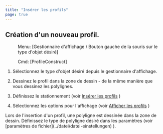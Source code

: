 ```yaml
---
title: "Insérer les profils"
page: true
---
```

## Cr&#233;ation d&#39;un nouveau profil.
 <Menu> Menu: [Gestionnaire d'affichage / Bouton gauche de la souris sur le type d'objet désiré] </Menu> 
<GeoDesigner> <Menu> Cmd: [ProfileConstruct] </Menu> </GeoDesigner>


1. S&#233;lectionnez le type d&#39;objet d&#233;sir&#233; depuis le gestionnaire d&#39;affichage.

2. Dessinez le profil dans la zone de dessin - de la m&#234;me mani&#232;re que vous dessinez les polylignes.

3. D&#233;finissez le stationnement (voir 
[Ins&#233;rer les profils](../profile/profilspureinfuegen)
)

4. S&#233;lectionnez les options pour l&#39;affichage (voir 
[Afficher les profils](../profile/profilneuaufbauen)
)




<Success>
Lors de l&#39;insertion d&#39;un profil, une polyligne est dessin&#233;e dans la zone de dessin. D&#233;finissez le type de polyligne d&#233;sir&#233; dans les param&#232;tres (voir [param&#232;tres de fichier](../datei/datei-einstellungen)
).
</Success>
